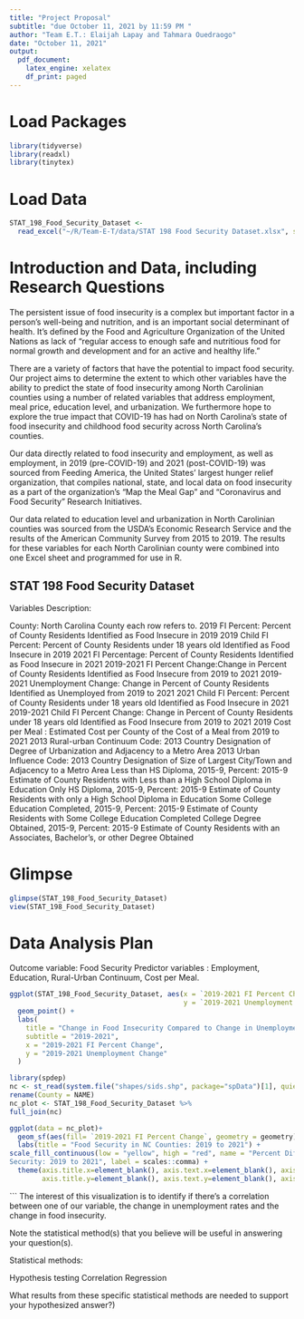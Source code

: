 ```yaml
---
title: "Project Proposal"
subtitle: "due October 11, 2021 by 11:59 PM "
author: "Team E.T.: Elaijah Lapay and Tahmara Ouedraogo"
date: "October 11, 2021"
output: 
  pdf_document:
    latex_engine: xelatex
    df_print: paged
---
```


# Load Packages

```r
library(tidyverse) 
library(readxl)
library(tinytex)
``` 

# Load Data
```r
STAT_198_Food_Security_Dataset <- 
  read_excel("~/R/Team-E-T/data/STAT 198 Food Security Dataset.xlsx", sheet = " County Projections")
```

# Introduction and Data, including Research Questions

The persistent issue of food insecurity is a complex but important factor in a person’s well-being and nutrition, and is an important social determinant of health. It's defined by the Food and Agriculture Organization of the United Nations as lack of "regular access to enough safe and nutritious food for normal growth and development and for an active and healthy life."

There are a variety of factors that have the potential to impact food security. Our project aims to determine the extent to which other variables have the ability to predict the state of food insecurity among North Carolinian counties using a number of related variables that address employment, meal price, education level, and urbanization. We furthermore hope to explore the true impact that COVID-19 has had on North Carolina’s state of food insecurity and childhood food security across North Carolina’s counties. 

Our data directly related to food insecurity and employment, as well as employment, in 2019 (pre-COVID-19) and 2021 (post-COVID-19) was sourced from Feeding America, the United States’ largest hunger relief organization, that compiles national, state, and local data on food insecurity as a part of the organization’s “Map the Meal Gap” and “Coronavirus and Food Security” Research Initiatives. 

Our data related to education level and urbanization in North Carolinian counties was sourced from the USDA’s Economic Research Service and the results of the American Community Survey from 2015 to 2019. The results for these variables for each North Carolinian county were combined into one Excel sheet and programmed for use in R.

## STAT 198 Food Security Dataset

Variables Description:

County: North Carolina County each row refers to.
2019 FI Percent: Percent of County Residents Identified as Food Insecure in 2019
2019 Child FI Percent: Percent of County Residents under 18 years old Identified as Food Insecure in 2019
2021 FI Percentage: Percent of County Residents Identified as Food Insecure in 2021
2019-2021 FI Percent Change:Change in Percent of County Residents Identified as Food Insecure from 2019 to 2021
2019-2021 Unemployment Change: Change in Percent of County Residents Identified as Unemployed from 2019 to 2021
2021 Child FI Percent: Percent of County Residents under 18 years old Identified as Food Insecure in 2021
2019-2021 Child FI Percent Change: Change in Percent of County Residents under 18 years old Identified as Food Insecure from 2019 to 2021
2019 Cost per Meal : Estimated Cost per County of the Cost of a Meal from 2019 to 2021
2013 Rural-urban Continuum Code: 2013 Country Designation of Degree of Urbanization and Adjacency to a Metro Area
2013 Urban Influence Code: 2013 Country Designation of Size of Largest City/Town and Adjacency to a Metro Area
Less than HS Diploma, 2015-9, Percent: 2015-9 Estimate of County Residents with Less than a High School Diploma in Education
Only HS Diploma, 2015-9, Percent: 2015-9 Estimate of County Residents with only a High School Diploma in Education
Some College Education Completed, 2015-9, Percent: 2015-9 Estimate of County Residents with Some College Education Completed
College Degree Obtained, 2015-9, Percent: 2015-9 Estimate of County Residents with an Associates, Bachelor's, or other Degree Obtained

# Glimpse
```r
glimpse(STAT_198_Food_Security_Dataset)
view(STAT_198_Food_Security_Dataset)
```
# Data Analysis Plan

Outcome variable: Food Security
Predictor variables : Employment, Education, Rural-Urban Continuum, Cost per Meal.



```r
ggplot(STAT_198_Food_Security_Dataset, aes(x = `2019-2021 FI Percent Change`,
                                           y = `2019-2021 Unemployment Change`)) +
  geom_point() +
  labs(
    title = "Change in Food Insecurity Compared to Change in Unemployment",
    subtitle = "2019-2021",
    x = "2019-2021 FI Percent Change",
    y = "2019-2021 Unemployment Change"
  )
``` 

```r
library(spdep)
nc <- st_read(system.file("shapes/sids.shp", package="spData")[1], quiet=TRUE) %>%
rename(County = NAME)
nc_plot <- STAT_198_Food_Security_Dataset %>%
full_join(nc)

ggplot(data = nc_plot)+
  geom_sf(aes(fill= `2019-2021 FI Percent Change`, geometry = geometry)) +
  labs(title = "Food Security in NC Counties: 2019 to 2021") +
scale_fill_continuous(low = "yellow", high = "red", name = "Percent Difference in Food 
Security: 2019 to 2021", label = scales::comma) + 
  theme(axis.title.x=element_blank(), axis.text.x=element_blank(), axis.ticks.x=element_blank(),
        axis.title.y=element_blank(), axis.text.y=element_blank(), axis.ticks.y=element_blank())
```
```
The interest of this visualization is to identify if there's a correlation between one of our variable, the change in unemployment rates and the change in food insecurity.

Note the statistical method(s) that you believe will be useful in answering your question(s).

Statistical methods:

Hypothesis testing
Correlation
Regression 

What results from these specific statistical methods are needed to support your hypothesized answer?)
